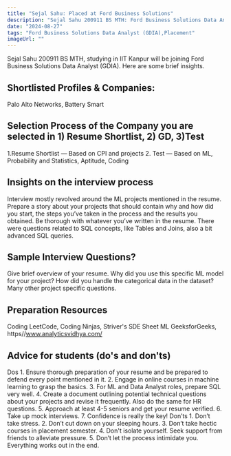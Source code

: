 ```yaml
---
title: "Sejal Sahu: Placed at Ford Business Solutions"
description: "Sejal Sahu 200911 BS MTH: Ford Business Solutions Data Analyst (GDIA)"
date: "2024-08-27"
tags: "Ford Business Solutions Data Analyst (GDIA),Placement"
imageUrl: ""
---
```


Sejal Sahu 200911 BS MTH, studying in IIT Kanpur will be joining Ford Business Solutions Data Analyst (GDIA). Here are some brief insights. 

## Shortlisted Profiles & Companies:
Palo Alto Networks, Battery Smart

## Selection Process of the Company you are selected in 1) Resume Shortlist, 2) GD, 3)Test
1.Resume Shortlist — Based on CPI and projects 2. Test — Based on ML, Probability and Statistics, Aptitude, Coding

##  Insights on the interview process
Interview mostly revolved around the ML projects mentioned in the resume. Prepare a story about your projects that should contain why and how did you start, the steps you’ve taken in the process and the results you obtained. Be thorough with whatever you’ve written in the resume. There were questions related to SQL concepts, like Tables and Joins, also a bit advanced SQL queries.

## Sample Interview Questions? 
Give brief overview of your resume. Why did you use this specific ML model for your project? How did you handle the categorical data in the dataset? Many other project specific questions.

## Preparation Resources
Coding LeetCode, Coding Ninjas, Striver's SDE Sheet ML GeeksforGeeks, https//www.analyticsvidhya.com/

## Advice for students (do's and don'ts)
Dos 1. Ensure thorough preparation of your resume and be prepared to defend every point mentioned in it. 2. Engage in online courses in machine learning to grasp the basics. 3. For ML and Data Analyst roles, prepare SQL very well. 4. Create a document outlining potential technical questions about your projects and revise it frequently. Also do the same for HR questions. 5. Approach at least 4-5 seniors and get your resume verified. 6. Take up mock interviews. 7. Confidence is really the key! Don’ts 1. Don’t take stress. 2. Don’t cut down on your sleeping hours. 3. Don’t take hectic courses in placement semester. 4. Don't isolate yourself. Seek support from friends to alleviate pressure. 5. Don’t let the process intimidate you. Everything works out in the end.

